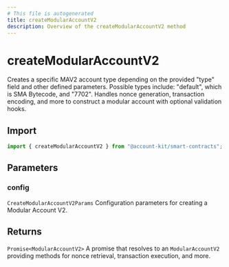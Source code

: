 ```yaml
---
# This file is autogenerated
title: createModularAccountV2
description: Overview of the createModularAccountV2 method
---
```


# createModularAccountV2

Creates a specific MAV2 account type depending on the provided "type" field and other defined parameters.
Possible types include: "default", which is SMA Bytecode, and "7702".
Handles nonce generation, transaction encoding, and more to construct a modular account with optional validation hooks.

## Import

```ts
import { createModularAccountV2 } from "@account-kit/smart-contracts";
```

## Parameters

### config

`CreateModularAccountV2Params`
Configuration parameters for creating a Modular Account V2.

## Returns

`Promise<ModularAccountV2>`
A promise that resolves to an `ModularAccountV2` providing methods for nonce retrieval, transaction execution, and more.
